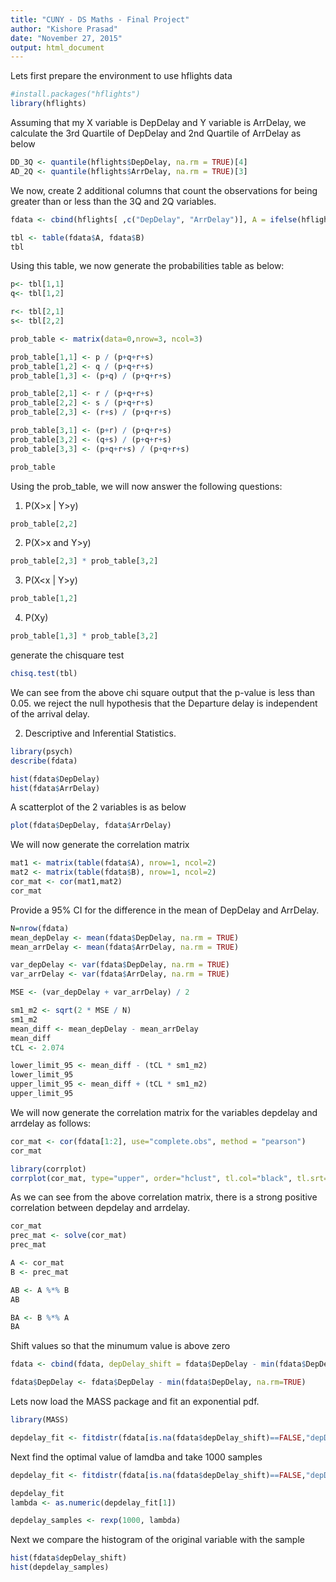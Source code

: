 ```yaml
---
title: "CUNY - DS Maths - Final Project"
author: "Kishore Prasad"
date: "November 27, 2015"
output: html_document
---
```


Lets first prepare the environment to use hflights data

```r
#install.packages("hflights")
library(hflights)
```

Assuming that my X variable is DepDelay and Y variable is ArrDelay,  we calculate the 3rd Quartile of DepDelay and 2nd Quartile of ArrDelay as below

```r
DD_3Q <- quantile(hflights$DepDelay, na.rm = TRUE)[4]
AD_2Q <- quantile(hflights$ArrDelay, na.rm = TRUE)[3]

```

We now, create 2 additional columns that count the observations for being greater than or less than the 3Q and 2Q variables.

```r

fdata <- cbind(hflights[ ,c("DepDelay", "ArrDelay")], A = ifelse(hflights$DepDelay>DD_3Q,1,0), B = ifelse(hflights$ArrDelay>AD_2Q,1,0) )

tbl <- table(fdata$A, fdata$B)
tbl
```


Using this table, we now generate the probabilities table as below:

```r
p<- tbl[1,1]
q<- tbl[1,2]

r<- tbl[2,1]
s<- tbl[2,2]

prob_table <- matrix(data=0,nrow=3, ncol=3)

prob_table[1,1] <- p / (p+q+r+s) 
prob_table[1,2] <- q / (p+q+r+s) 
prob_table[1,3] <- (p+q) / (p+q+r+s) 

prob_table[2,1] <- r / (p+q+r+s) 
prob_table[2,2] <- s / (p+q+r+s) 
prob_table[2,3] <- (r+s) / (p+q+r+s) 

prob_table[3,1] <- (p+r) / (p+q+r+s) 
prob_table[3,2] <- (q+s) / (p+q+r+s) 
prob_table[3,3] <- (p+q+r+s) / (p+q+r+s) 

prob_table

```

Using the prob_table, we will now answer the following questions:

1. P(X>x | Y>y)

```r

prob_table[2,2]

```


2. P(X>x and Y>y)

```r

prob_table[2,3] * prob_table[3,2] 

```

3. P(X<x | Y>y)

```r

prob_table[1,2] 

```

4. P(X<x and Y>y)

```r

prob_table[1,3] * prob_table[3,2] 

```

generate the chisquare test

```r
chisq.test(tbl)
```

We can see from the above chi square output that the p-value is less than 0.05. we reject the null hypothesis that the Departure delay is independent of the arrival delay. 


2. Descriptive and Inferential Statistics.

```r
library(psych)
describe(fdata)

hist(fdata$DepDelay)
hist(fdata$ArrDelay)

```

A scatterplot of the 2 variables is as below

```r

plot(fdata$DepDelay, fdata$ArrDelay)

```

We will now generate the correlation matrix

```r

mat1 <- matrix(table(fdata$A), nrow=1, ncol=2)
mat2 <- matrix(table(fdata$B), nrow=1, ncol=2)
cor_mat <- cor(mat1,mat2) 
cor_mat

```


Provide a 95% CI for the difference in the mean of DepDelay and ArrDelay.

```r

N=nrow(fdata)
mean_depDelay <- mean(fdata$DepDelay, na.rm = TRUE)
mean_arrDelay <- mean(fdata$ArrDelay, na.rm = TRUE)

var_depDelay <- var(fdata$DepDelay, na.rm = TRUE)
var_arrDelay <- var(fdata$ArrDelay, na.rm = TRUE)

MSE <- (var_depDelay + var_arrDelay) / 2

sm1_m2 <- sqrt(2 * MSE / N)
sm1_m2
mean_diff <- mean_depDelay - mean_arrDelay
mean_diff
tCL <- 2.074

lower_limit_95 <- mean_diff - (tCL * sm1_m2)
lower_limit_95
upper_limit_95 <- mean_diff + (tCL * sm1_m2)
upper_limit_95

```

We will now generate the correlation matrix for the variables depdelay and arrdelay as follows:

```r

cor_mat <- cor(fdata[1:2], use="complete.obs", method = "pearson")
cor_mat

library(corrplot)
corrplot(cor_mat, type="upper", order="hclust", tl.col="black", tl.srt=45)

```

As we can see from the above correlation matrix, there is a strong positive correlation between depdelay and arrdelay. 

```r

cor_mat
prec_mat <- solve(cor_mat)
prec_mat

A <- cor_mat
B <- prec_mat

AB <- A %*% B
AB

BA <- B %*% A
BA

```

Shift values so that the minumum value is above zero

```r

fdata <- cbind(fdata, depDelay_shift = fdata$DepDelay - min(fdata$DepDelay, na.rm=TRUE), arrDelay_shift = fdata$ArrDelay - min(fdata$ArrDelay, na.rm=TRUE) )

fdata$DepDelay <- fdata$DepDelay - min(fdata$DepDelay, na.rm=TRUE)

```

Lets now load the MASS package and fit an exponential pdf.

```r

library(MASS)

depdelay_fit <- fitdistr(fdata[is.na(fdata$depDelay_shift)==FALSE,"depDelay_shift"], "exponential")
```


Next find the optimal value of lamdba and take 1000 samples

```r
depdelay_fit <- fitdistr(fdata[is.na(fdata$depDelay_shift)==FALSE,"depDelay_shift"], "poisson")

depdelay_fit
lambda <- as.numeric(depdelay_fit[1])

depdelay_samples <- rexp(1000, lambda)

```

Next we compare the histogram of the original variable with the sample

```r

hist(fdata$depDelay_shift)
hist(depdelay_samples)

```